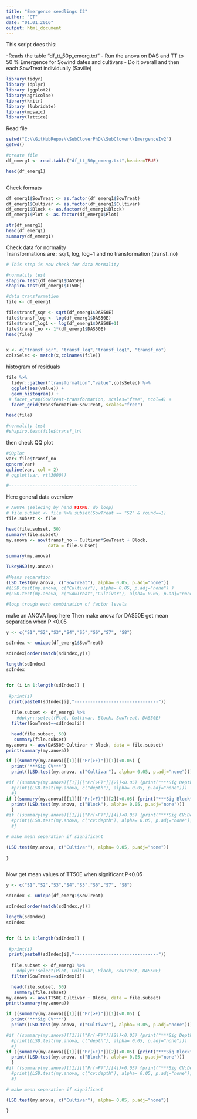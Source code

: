 ```yaml
---
title: "Emergence seedlings I2"
author: "CT"
date: "01.01.2016"
output: html_document
---
```


This script does this:

-Reads the table "df_tt_50p_emerg.txt"
- Run the anova on DAS and TT to 50 % Emergence for Sowind dates and cultivars 
- Do it overall and then each SowTreat individually (Saville)

```r
library(tidyr)
library (dplyr)
library (ggplot2)
library(agricolae)
library(knitr)
library (lubridate)
library(mosaic)
library(lattice)

```
Read file 

```r
setwd("C:\\GitHubRepos\\SubCloverPhD\\SubClover\\EmergenceIv2")
getwd()

#create file
df_emerg1 <- read.table("df_tt_50p_emerg.txt",header=TRUE)

head(df_emerg1)



```
Check formats 
```r
df_emerg1$SowTreat <- as.factor(df_emerg1$SowTreat)
df_emerg1$Cultivar <- as.factor(df_emerg1$Cultivar)
df_emerg1$Block <- as.factor(df_emerg1$Block)
df_emerg1$Plot <- as.factor(df_emerg1$Plot)

str(df_emerg1)
head(df_emerg1)
summary(df_emerg1)
```

Check data for normality  
Transformations are : sqrt, log, log+1 and no transformation (transf_no)

```r

# This step is now check for data Normality 

#normality test
shapiro.test(df_emerg1$DAS50E)
shapiro.test(df_emerg1$TT50E)

#data transformation
file <- df_emerg1

file$transf_sqr <- sqrt(df_emerg1$DAS50E)
file$transf_log <- log(df_emerg1$DAS50E)
file$transf_log1 <- log(df_emerg1$DAS50E+1)
file$transf_no <- 1*(df_emerg1$DAS50E)
head(file)


x <- c("transf_sqr", "transf_log","transf_log1", "transf_no")
colsSelec <- match(x,colnames(file))


```

histogram of residuals 
```r
file %>%
  tidyr::gather("transformation","value",colsSelec) %>%
  ggplot(aes(value)) + 
  geom_histogram() +
 # facet_wrap(SowTreat~transformation, scales="free", ncol=4) +
  facet_grid(transformation~SowTreat, scales="free")

head(file)

#normality test
#shapiro.test(file$transf_ln)


```

then check QQ plot

```r
#QQplot
var<-file$transf_no
qqnorm(var)
qqline(var, col = 2)
# qqplot(var, rt(3000))

#-------------------------------------------------

```

 
 Here general data overview 
```r

# ANOVA (selecing by hand FIXME: do loop)
# file.subset <- file %>% subset(SowTreat == "S2" & round==1)
file.subset <- file 

head(file.subset, 50)
summary(file.subset)
my.anova <- aov(transf_no ~ Cultivar*SowTreat + Block, 
                data = file.subset)

summary(my.anova)

TukeyHSD(my.anova)

#Means separation 
(LSD.test(my.anova, c("SowTreat"), alpha= 0.05, p.adj="none")) 
#(LSD.test(my.anova, c("Cultivar"), alpha= 0.05, p.adj="none") )
#(LSD.test(my.anova, c("SowTreat","Cultivar"), alpha= 0.05, p.adj="none"))

#loop trough each combination of factor levels
```


make an ANOVA loop here 
Then make anova for DAS50E 
get mean separation when P <0.05

```r

y <- c("S1","S2","S3","S4","S5","S6","S7", "S8")

sdIndex <- unique(df_emerg1$SowTreat)

sdIndex[order(match(sdIndex,y))]

length(sdIndex)
sdIndex


for (i in 1:length(sdIndex)) {
  
 #print(i)
 print(paste0(sdIndex[i],"--------------------------------"))
  
  file.subset <- df_emerg1 %>%
    #dplyr::select(Plot, Cultivar, Block, SowTreat, DAS50E)
  filter(SowTreat==sdIndex[i])

  head(file.subset, 50)
   summary(file.subset)
my.anova <- aov(DAS50E~Cultivar + Block, data = file.subset)
print(summary(my.anova))

if ((summary(my.anova)[[1]][["Pr(>F)"]][1])<0.05) {
  print("***Sig CV***") 
  print((LSD.test(my.anova, c("Cultivar"), alpha= 0.05, p.adj="none"))) } # do if

#if ((summary(my.anova)[[1]][["Pr(>F)"]][2])<0.05) {print("***Sig Depth***")
  #print((LSD.test(my.anova, c("depth"), alpha= 0.05, p.adj="none")))
  #} 
if ((summary(my.anova)[[1]][["Pr(>F)"]][2])<0.05) {print("***Sig Block***")
  print((LSD.test(my.anova, c("Block"), alpha= 0.05, p.adj="none")))
  } 
#if ((summary(my.anova)[[1]][["Pr(>F)"]][4])<0.05) {print("***Sig CV:Depth Int***")
  #print((LSD.test(my.anova, c("cv:depth"), alpha= 0.05, p.adj="none")))
  #} 

# make mean separation if significant

(LSD.test(my.anova, c("Cultivar"), alpha= 0.05, p.adj="none"))
  
}



```

Now get mean values of TT50E when significant P<0.05

```r

y <- c("S1","S2","S3","S4","S5","S6","S7", "S8")

sdIndex <- unique(df_emerg1$SowTreat)

sdIndex[order(match(sdIndex,y))]

length(sdIndex)
sdIndex


for (i in 1:length(sdIndex)) {
  
 #print(i)
 print(paste0(sdIndex[i],"--------------------------------"))
  
  file.subset <- df_emerg1 %>%
    #dplyr::select(Plot, Cultivar, Block, SowTreat, DAS50E)
  filter(SowTreat==sdIndex[i])

  head(file.subset, 50)
   summary(file.subset)
my.anova <- aov(TT50E~Cultivar + Block, data = file.subset)
print(summary(my.anova))

if ((summary(my.anova)[[1]][["Pr(>F)"]][1])<0.05) {
  print("***Sig CV***") 
  print((LSD.test(my.anova, c("Cultivar"), alpha= 0.05, p.adj="none"))) } # do if

#if ((summary(my.anova)[[1]][["Pr(>F)"]][2])<0.05) {print("***Sig Depth***")
  #print((LSD.test(my.anova, c("depth"), alpha= 0.05, p.adj="none")))
  #} 
if ((summary(my.anova)[[1]][["Pr(>F)"]][2])<0.05) {print("***Sig Block***")
  print((LSD.test(my.anova, c("Block"), alpha= 0.05, p.adj="none")))
  } 
#if ((summary(my.anova)[[1]][["Pr(>F)"]][4])<0.05) {print("***Sig CV:Depth Int***")
  #print((LSD.test(my.anova, c("cv:depth"), alpha= 0.05, p.adj="none")))
  #} 

# make mean separation if significant

(LSD.test(my.anova, c("Cultivar"), alpha= 0.05, p.adj="none"))
  
}

```










